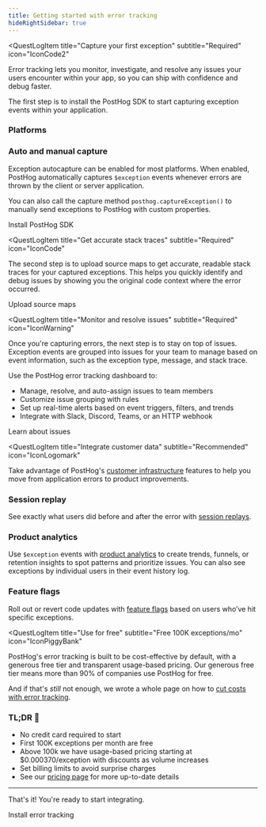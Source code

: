 ```yaml
---
title: Getting started with error tracking
hideRightSidebar: true
---
```




<QuestLog firstSpeechBubble="Let's get started!" lastSpeechBubble="Time to integrate error tracking!">

<QuestLogItem 
    title="Capture your first exception"
    subtitle="Required"
    icon="IconCode2"
>

  Error tracking lets you monitor, investigate, and resolve any issues your users encounter within your app, so you can ship with confidence and debug faster.


  The first step is to install the PostHog SDK to start capturing exception events within your application.

  ### Platforms

  <InstallationPlatforms />

  ### Auto and manual capture

  Exception autocapture can be enabled for most platforms. When enabled, PostHog automatically captures `$exception` events whenever errors are thrown by the client or server application.

  You can also call the capture method `posthog.captureException()` to manually send exceptions to PostHog with custom properties. 

  <CallToAction type="primary" to="/docs/error-tracking/installation">
    Install PostHog SDK
  </CallToAction>

</QuestLogItem>

<QuestLogItem 
  title="Get accurate stack traces"
  subtitle="Required"
  icon="IconCode"
>

  The second step is to upload source maps to get accurate, readable stack traces for your captured exceptions. This helps you quickly identify and debug issues by showing you the original code context where the error occurred.

  <ProductScreenshot
      imageLight="https://res.cloudinary.com/dmukukwp6/image/upload/Screenshot_2025_01_30_at_09_48_09_63dd3c5241.png"
      imageDark="https://res.cloudinary.com/dmukukwp6/image/upload/Screenshot_2025_01_30_at_09_48_39_1030eea240.png"
      alt="Stack traces example"
      classes="rounded"
      padding={false}
  />


  <CallToAction type="primary" to="/docs/error-tracking/upload-source-maps">
    Upload source maps
  </CallToAction>

</QuestLogItem>

<QuestLogItem 
  title="Monitor and resolve issues"
  subtitle="Required"
  icon="IconWarning"
>

  Once you're capturing errors, the next step is to stay on top of issues. Exception events are grouped into issues for your team to manage based on event information, such as the exception type, message, and stack trace. 

  <ProductScreenshot
    imageLight="https://res.cloudinary.com/dmukukwp6/image/upload/SCR_20250728_ryub_aa8398de10.png"
    imageDark="https://res.cloudinary.com/dmukukwp6/image/upload/SCR_20250728_rzmm_23fa3181c4.png"
    alt="Error tracking overview"
    classes="rounded"
    padding={false}
/>

  Use the PostHog error tracking dashboard to: 
  
  - Manage, resolve, and auto-assign issues to team members
  - Customize issue grouping with rules 
  - Set up real-time alerts based on event triggers, filters, and trends
  - Integrate with Slack, Discord, Teams, or an HTTP webhook


  <CallToAction type="primary" to="/docs/error-tracking/issues">
    Learn about issues
  </CallToAction>

</QuestLogItem>

<QuestLogItem 
  title="Integrate customer data"
  subtitle="Recommended"
  icon="IconLogomark"
>

  Take advantage of PostHog's [customer infrastructure](/docs) features to help you move from application errors to product improvements.

  ### <IconRewindPlay className="text-yellow w-7 -mt-1 inline-block"/> Session replay

  See exactly what users did before and after the error with [session replays](/docs/session-replay).

  <ProductVideo
    videoLight="https://res.cloudinary.com/dmukukwp6/video/upload/error_tracking_session_replay_investigate_afdaef02a5.mp4" 
    alt="Use session replay to investigate errors" 
    autoPlay="true"
    loop="true"
  />

  ###  <IconGraph className="text-blue w-7 -mt-1 inline-block"/>  Product analytics

  Use `$exception` events with [product analytics](/docs/product-analytics) to create trends, funnels, or retention insights to spot patterns and prioritize issues. You can also see exceptions by individual users in their event history log.

  <ProductScreenshot
    imageLight="https://res.cloudinary.com/dmukukwp6/image/upload/SCR_20250728_sgre_98426bdbdb.png"
    imageDark="https://res.cloudinary.com/dmukukwp6/image/upload/SCR_20250728_sgvz_a9af4766fe.png"
    alt="Product analytics dashboards"
    classes="rounded"
    padding={false}
  />

  ###  <IconToggle className="text-seagreen w-7 -mt-1 inline-block"/>  Feature flags

  Roll out or revert code updates with [feature flags](/docs/feature-flags) based on users who’ve hit specific exceptions.

  <ProductScreenshot
    imageLight="https://res.cloudinary.com/dmukukwp6/image/upload/SCR_20250728_sirw_4622f2f7d0.png"
    imageDark="https://res.cloudinary.com/dmukukwp6/image/upload/SCR_20250728_sivj_9e5d71bb69.png"
    alt="Feature flags taregting error cohorts"
    classes="rounded"
    padding={false}
  />

</QuestLogItem>

<QuestLogItem 
  title="Use for free"
  subtitle="Free 100K exceptions/mo"
  icon="IconPiggyBank"
>

  PostHog's error tracking is built to be cost-effective by default, with a generous free tier and transparent usage-based pricing. Our generous free tier means more than 90% of companies use PostHog for free. 

  And if that's *still* not enough, we wrote a whole page on how to [cut costs with error tracking](/docs/error-tracking/cutting-costs).


  ### TL;DR 💸 

  - No credit card required to start
  - First 100K exceptions per month are free
  - Above 100k we have usage-based pricing starting at $0.000370/exception with discounts as volume increases
  - Set billing limits to avoid surprise charges
  - See our [pricing page](/error-tracking#pricing) for more up-to-date details


  --- 

  That's it! You're ready to start integrating.

  <CallToAction type="primary" to="/docs/error-tracking/installation">
    Install error tracking
  </CallToAction>

</QuestLogItem>

</QuestLog>
